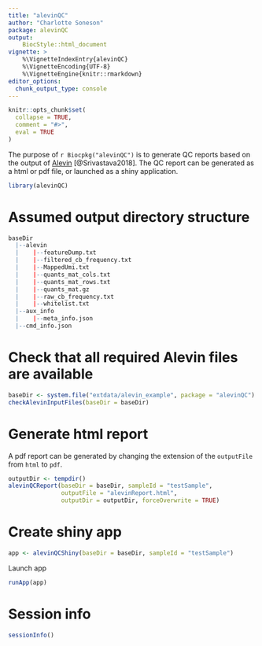 ```yaml
---
title: "alevinQC"
author: "Charlotte Soneson"
package: alevinQC
output: 
    BiocStyle::html_document
vignette: >
    %\VignetteIndexEntry{alevinQC}
    %\VignetteEncoding{UTF-8}  
    %\VignetteEngine{knitr::rmarkdown}
editor_options: 
  chunk_output_type: console
---
```


```r
knitr::opts_chunk$set(
  collapse = TRUE,
  comment = "#>",
  eval = TRUE
)
```

The purpose of `r Biocpkg("alevinQC")` is to generate QC reports based on the
output of [Alevin](https://salmon.readthedocs.io/en/latest/alevin.html)
[@Srivastava2018]. The QC report can be generated as a html or pdf file, or
launched as a shiny application.

```r
library(alevinQC)
```

# Assumed output directory structure

```r
baseDir
  |--alevin
  |    |--featureDump.txt
  |    |--filtered_cb_frequency.txt
  |    |--MappedUmi.txt
  |    |--quants_mat_cols.txt
  |    |--quants_mat_rows.txt
  |    |--quants_mat.gz
  |    |--raw_cb_frequency.txt
  |    |--whitelist.txt
  |--aux_info
  |    |--meta_info.json
  |--cmd_info.json
```

# Check that all required Alevin files are available

```r
baseDir <- system.file("extdata/alevin_example", package = "alevinQC")
checkAlevinInputFiles(baseDir = baseDir)
```

# Generate html report

A pdf report can be generated by changing the extension of the `outputFile` from
`html` to `pdf`.

```r
outputDir <- tempdir()
alevinQCReport(baseDir = baseDir, sampleId = "testSample", 
               outputFile = "alevinReport.html", 
               outputDir = outputDir, forceOverwrite = TRUE)
```

# Create shiny app

```r
app <- alevinQCShiny(baseDir = baseDir, sampleId = "testSample")
```

Launch app

```r
runApp(app)
```

# Session info

```r
sessionInfo()
```


